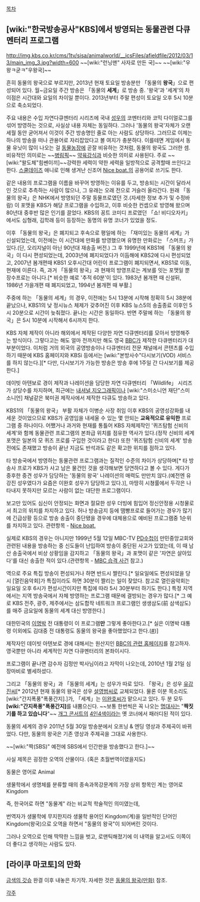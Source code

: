 [[목차]]
== [wiki:"한국방송공사"KBS]에서 방영되는 동물관련 다큐멘터리 프로그램 ==
http://img.kbs.co.kr/cms/1tv/sisa/animalworld/__icsFiles/afieldfile/2012/03/13/main_img_3.jpg?width=600
~~[wiki:"런닝맨" 사자로 만든 국]~~
~~[wiki:"우왕ㅋ굳ㅋ"우왕국]~~

흔히 동물의 왕국으로 부르지만, 2013년 현재 토요일 방송분만 「동물의 '''왕국'''」으로 편성되어 있다. 월~금요일 주간 방송은 「동물의 '''세계'''」로 방송 중. '왕국'과 '세계'의 차이점은 시간대와 요일의 차이일 뿐이다. 2013년부터 주말 편성이 토요일 오후 5시 10분으로 축소되었다.

주요 내용은 수입 자연다큐멘터리 시리즈에 국내 [[성우]]의 코멘터리와 코믹 다이얼로그를 섞어 방영하는 것으로, 사실상 내용 자체는 동일하다. 그러나 '동물의 왕국'자체가 오랜 세월 동안 굳어져서 이것이 주간 방송명인 줄로 아는 사람도 상당하다. 그러므로 이제는 하나의 방송을 떠나 관용어로 자리잡았다고 볼 여지가 충분하다. 이를테면 게임에서 동물 유닛이 많이 나오는 걸 [[동물농장]]에 곧잘 비유하는 것처럼, 동물의 왕국도 그러한 셈. 비유적인 의미로는 ~~[[병림픽]]~~ [[약육강식]]과 비슷한 의미로 사용된다. 주로 ~~[wiki:"왈도체"힘쎈이끼]~~강력한 세력이 약한 세력을 일방적으로 공격할때 쓰인다고 한다.
[[스쿨데이즈]] 애니로 인해 생겨난 신조어 [[Nice boat.]]의 공용어로 쓰기도 한다.

같은 내용의 프로그램을 이름을 바꾸어 방영하는 이유를 두고, 방송되는 시간이 달라서인 것으로 추측하는 사람이 많으나, 그 유래는 오래 전으로 거슬러 올라간다. 원래 「동물의 왕국」은 NHK에서 방영되던 주말 동물프로였던 것.(자세한 정보 추가 및 수정바람) 이 포맷을 KBS가 해당 프로그램을 수입하고, 이후 비슷한 컨셉으로 방영해 왔으며 80년대 중후반 많은 인기를 끌었다. KBS의 꽁트 코미디 프로였던 「쇼! 비디오자키」에서도 심형래, 김학래 등이 등장하는 동명의 유명 코너가 있었을 정도.

이후 「동물의 왕국」은 폐지되고 후속으로 평일에 하는 「재미있는 동물의 세계」가 신설되었는데, 이전에는 이 시간대에 만화를 방영했으며 유명한 만화로는 「스머프」가 있다.(단, 오리지널이 아닌 90년대 재송출 버전.)
그 후 1999년에 KBS1에 「동물의 왕국」이 다시 편성되었는데, 2003년에 폐지되었다가 이듬해에 KBS2에 다시 편성되었고, 2007년 봄개편때 KBS1 오후시간대 어린이 프로그램이 폐지되면서, KBS1로 이동, 현재에 이른다. 즉, 과거 「동물의 왕국」과 현재의 방영프로는 계보를 잇는 포맷일 뿐 장수프로는 아니다.[* 비슷한 예로 '추적 60분'이 있다. 1983년 봄개편 때 신설뒤, 1986년 가을개편 때 폐지되었고, 1994년 봄개편 때 부활.]

주중에 하는 「동물의 세계」의 경우, 이전에는 5시 13분에 시작해 정확히 5시 38분에 끝났으나, KBS1의 낮 정시뉴스 체제가 갖추어진 이후 KBS 뉴스5의 송출종료 이후인 5시 20분으로 시간이 늦춰졌다. 끝나는 시간은 동일하다. 반면 주말에 하는 「동물의 왕국」은 5시 10분에 시작해서 6시까지 한다.

KBS 자체 제작이 아니라 해외에서 제작된 다양한 자연 다큐멘터리를 모아서 방영해주는 방식이다. 그렇다고는 해도 얼마 전까지만 해도 영국 [[BBC]]가 제작한 다큐멘터리가 대부분이었다. 이처럼 거의 외국의 공영방송이나 다큐멘터리 전문 채널에서 콘텐츠를 수입하기 때문에 KBS 홈페이지와 KBSi 등에서는 [wiki:"본방사수"다시보기(VOD) 서비스를 하지 않는다.][* 다만, 다시보기가 가능한 방송은 방송 후에 1주일 간 다시보기를 제공한다.]

데이빗 아텐보로 경이 제작과 나레이션을 담당한 자연 다큐멘터리 「Wildlife」 시리즈가 상당수를 차지하며, 최근에는 [[내셔널 지오그래픽]]이나 [wiki:"스미소니언 재단"스미소니언] 채널같은 북미권 제작사에서 제작한 다큐도 방송하고 있다.

KBS1의 「동물의 왕국」 부활 자체가 이병순 사장 취임 이후 KBS의 공영성강화를 내세운 것이었으므로 KBS가 공영임을 내세울 수 있는 몇 안되는 '''교육적으로 유익한''' 프로그램 중 하나이다. 어쨌거나 과거와 현재를 통틀어 KBS 자체제작인 '퀴즈탐험 신비의 세계'와 함께 동물관련 프로그램의 본좌급 위치를 점유한 역사가 있다.(정작 신비의 세계 포맷은 일본의 모 퀴즈 프로를 구입한 것이라고 한다) 또한 '퀴즈탐험 신비의 세계' 방송 전에도 존재했고 방송이 끝난 지금도 반석과도 같은 확고한 위치를 점하고 있다.

타 방송국에서 방영하는 동물관련 프로그램과는 질적인 수준의 차이가 상당하며[* 타 방송사 프로가 KBS가 사고 남은 물건인 것을 생각해보면 당연하다고 볼 수 있다. 게다가 중후한 중견 성우가 담당하는 '동물의 왕국' 나레이션의 매력도 만만치 않다.(예전엔 유강진 성우였다가 요즘은 이완호 성우가 담당하고 있다.)], 마땅히 시쳥률에서 두각은 나타내지 못하지만 모르는 사람이 없는 대단한 프로그램이다.

보고만 있어도 심신이 안정되는 화면과 절묘한 성우 더빙에 힘입어 정신안정용 시청물로서 최고의 위치를 차지하고 있다. 허나 방송금지 등에 땜빵프로로 들어가는 경우가 많기에 긴급상황 등으로 방송 송출이 중단됐을 경우에 대체용으로 예비된 프로그램중 1순위를 차지하고 있다. 관련항목 - [[Nice boat.]]

실제로 KBS의 경우는 아니지만 1999년 5월 12일 MBC-TV [[PD수첩]]이 만민중앙교회와 관련된 내용을 방송하는 중 신도들이 난입하여 방송이 중단된 사고가 있었는데, 이 때 남산 송출국에서 비상 상황임을 감지하고 「동물의 왕국」과 포맷이 같은 '자연은 살아있다'를 대신 송출한 적이 있다.(관련항목  - [[MBC 습격 사건]] 참고.)

역으로 주요 특집 방송이 편성되거나 하면 반드시 짤린다.[* 일요일에도 편성되었을 당시 [열린음악회]가 특집이라도 하면 30분이 짤리는 일이 잦았다. 참고로 열린음악회는 일요일 오후 6시가 편성시간이지만 특집에 따라 5시 30분부터 하기도 한다.] 특정 지역에서는 지역 방송국에서 자체 방영하는 프로그램 때문에 결방되는 경우가 많다.[* 그 예로 KBS 전주, 광주, 제주에서는 삼도합작 네트워크 프로그램인 생생삼도(前 삼색삼도)를 매주 금요일에 동물의 세계 대신 방영한다.]

대한민국의 [[이명박]] 전 대통령이 이 프로그램'''만''' 그렇게 좋아한다고.[* 실은 이명박 대통령 이외에도 김대중 전 대통령도 동물의 왕국을 좋아했었다고 한다.([http://blog.ohmynews.com/nty18/161007 #])]

제작자인 데이빗 아텐보로 경에 대해서는 원산지인 [http://www.bbc.co.uk/programmes/b00vw49d BBC의 관련 홈페이지]를 참고하자. 영국뿐만 아니라 세계적인 자연 다큐멘터리의 본좌이시다.

프로그램이 끝나면 감수자 김정만 박사님이라고 자막이 나오는데, 2010년 1월 21일 심장마비로 별세하셨다.

그리고 「동물의 왕국」과 「동물의 세계」는 성우가 따로 있다. 「왕국」은 성우 [[유강진]]씨[* 2012년 현재 동물의 왕국은 성우 [[설영범]]씨로 교체되었다. 물론 이분 목소리도 [wiki:"간지폭풍"폭풍간지].]가, 「세계」는 [[이완호]]씨가 맡으시고 있다. 두 분 모두 '''[wiki:"간지폭풍"폭풍간지]'''를 내뿜으신다.
~~보통 한번씩은 꼭 나오는 [[명대사]]는 "'''짝짓기를 하고 있습니다'''"~~ [[개그 콘서트]]의 [[4인4색]]이라는 옛 코너에서 패러디된 적이 있다.

동물의 세계의 경우 2011년 5월 30일 방송분에서 오프닝 & 엔딩 영상과 주제곡이 바뀌었다. 다만, 동물의 왕국은 기존 영상과 주제곡을 그대로 사용한다.

~~[wiki:"짝(SBS)" 예전에 SBS에서 인간판을 방송했다고 한다.]~~


사실 제목은 굉장한 오역의 산물이다. (혹은 초월번역이였을지도)

동물은 영어로 Animal

생물학에서 생명체를 분류할 때의 종속과목강문계의 가장 상위 항목인 계는 영어로 Kingdom

즉, 한국어로 하면 "동물계" 라는 비교적 학술적인 의미였는데,

번역자가 생물학에 무지한지라 생물학 용어인 Kingdom(계)을 일반적인 단어인 Kingdom(왕국)으로 오역을 하면서 "동물의 왕국"이 되어버린 것이다.

그러나 오역으로 인해 딱딱한 느낌을 벗고, 로맨틱해졌기에 이 내역을 알고서도 이쪽이 더 좋다고 생각하는 사람도 있다.
== [라이쿠 마코토]의 만화 ==
[[금색의 갓슈]] 완결 이후 내놓은 차기작.
자세한 것은 [[동물의 왕국(만화)]] 참조.

[[각주]]
